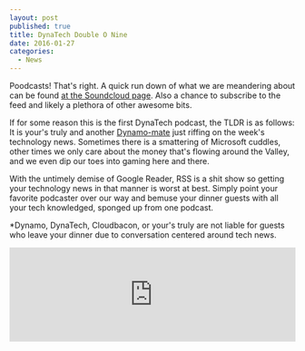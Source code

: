 ```yaml
---
layout: post
published: true
title: DynaTech Double O Nine
date: 2016-01-27
categories:
  - News
---
```


Poodcasts! That's right. 
A quick run down of what we are meandering about can be found [at the Soundcloud page][1]. 
Also a chance to subscribe to the feed and likely a plethora of other awesome bits.

If for some reason this is the first DynaTech podcast, the TLDR is as follows: 
It is your's truly and another [Dynamo-mate][2] just riffing on the week's technology news. 
Sometimes there is a smattering of Microsoft cuddles, 
other times we only care about the money that's flowing around the Valley, 
and we even dip our toes into gaming here and there.

With the untimely demise of Google Reader, 
RSS is a shit show so getting your technology news in that manner is worst at best. 
Simply point your favorite podcaster over our way and bemuse your dinner guests with all your tech knowledged, 
sponged up from one podcast.

*Dynamo, DynaTech, Cloudbacon, or your's truly are not liable for guests who leave your dinner due to conversation centered around tech news.

<iframe width="100%" height="166" scrolling="no" frameborder="no" src="https://w.soundcloud.com/player/?url=https%3A//api.soundcloud.com/tracks/244061984&amp;color=ff5500&amp;auto_play=false&amp;hide_related=false&amp;show_comments=true&amp;show_user=true&amp;show_reposts=false"></iframe>

[1]: https://soundcloud.com/dynatech/podcast-009
[2]: http://godynamo.com
